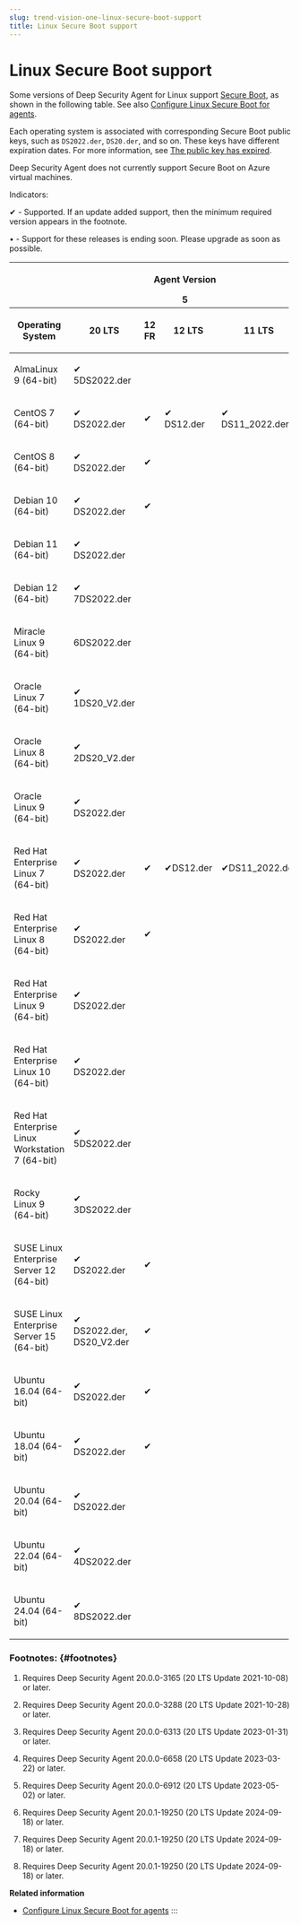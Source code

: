 ```yaml
---
slug: trend-vision-one-linux-secure-boot-support
title: Linux Secure Boot support
---
```

# Linux Secure Boot support

Some versions of Deep Security Agent for Linux support [Secure Boot](https://uefi.org/sites/default/files/resources/UEFI_Secure_Boot_in_Modern_Computer_Security_Solutions_2013.pdf), as shown in the following table. See also [Configure Linux Secure Boot for agents](config-linux-secure-boot-agents.mdx).

Each operating system is associated with corresponding Secure Boot public keys, such as `DS2022.der`, `DS20.der`, and so on. These keys have different expiration dates. For more information, see [The public key has expired](config-linux-secure-boot-agents.mdx).

Deep Security Agent does not currently support Secure Boot on Azure virtual machines.

Indicators:

✔ - Supported. If an update added support, then the minimum required version appears in the footnote.

• - Support for these releases is ending soon. Please upgrade as soon as possible.

<table style="width:99%;">
<colgroup>
<col style="width: 43%" />
<col style="width: 14%" />
<col style="width: 14%" />
<col style="width: 14%" />
<col style="width: 14%" />
</colgroup>
<thead>
<tr>
<th></th>
<th colspan="4"><p>Agent Version</p>
5</th>
</tr>
<tr>
<th><p>Operating System</p></th>
<th><p>20 LTS</p></th>
<th><p>12 FR</p></th>
<th><p>12 LTS</p></th>
<th><p>11 LTS</p></th>
</tr>
</thead>
<tbody>
<tr>
<td><p>AlmaLinux 9 (64-bit)</p></td>
<td><p>✔ 5DS2022.der</p></td>
<td></td>
<td></td>
<td></td>
</tr>
<tr>
<td><p>CentOS 7 (64-bit)</p></td>
<td><p>✔ DS2022.der</p></td>
<td><p>✔</p></td>
<td><p>✔ DS12.der</p></td>
<td><p>✔ DS11_2022.der</p></td>
</tr>
<tr>
<td><p>CentOS 8 (64-bit)</p></td>
<td><p>✔ DS2022.der</p></td>
<td><p>✔</p></td>
<td></td>
<td></td>
</tr>
<tr>
<td><p>Debian 10 (64-bit)</p></td>
<td><p>✔ DS2022.der</p></td>
<td><p>✔</p></td>
<td></td>
<td></td>
</tr>
<tr>
<td><p>Debian 11 (64-bit)</p></td>
<td><p>✔ DS2022.der</p></td>
<td></td>
<td></td>
<td></td>
</tr>
<tr>
<td><p>Debian 12 (64-bit)</p></td>
<td><p>✔ 7DS2022.der</p></td>
<td> </td>
<td> </td>
<td> </td>
</tr>
<tr>
<td><p>Miracle Linux 9 (64-bit)</p></td>
<td><p>6DS2022.der</p></td>
<td> </td>
<td> </td>
<td> </td>
</tr>
<tr>
<td><p>Oracle Linux 7 (64-bit)</p></td>
<td><p>✔ 1DS20_V2.der</p></td>
<td></td>
<td></td>
<td></td>
</tr>
<tr>
<td><p>Oracle Linux 8 (64-bit)</p></td>
<td><p>✔ 2DS20_V2.der</p></td>
<td></td>
<td></td>
<td></td>
</tr>
<tr>
<td><p>Oracle Linux 9 (64-bit)</p></td>
<td><p>✔ DS2022.der</p></td>
<td></td>
<td></td>
<td></td>
</tr>
<tr>
<td><p>Red Hat Enterprise Linux 7 (64-bit)</p></td>
<td><p>✔ DS2022.der</p></td>
<td><p>✔</p></td>
<td><p>✔DS12.der</p></td>
<td><p>✔DS11_2022.der</p></td>
</tr>
<tr>
<td><p>Red Hat Enterprise Linux 8 (64-bit)</p></td>
<td><p>✔ DS2022.der</p></td>
<td><p>✔</p></td>
<td></td>
<td></td>
</tr>
<tr>
<td><p>Red Hat Enterprise Linux 9 (64-bit)</p></td>
<td><p>✔ DS2022.der</p></td>
<td></td>
<td></td>
<td></td>
</tr>
<tr>
<td><p>Red Hat Enterprise Linux 10 (64-bit)</p></td>
<td><p>✔ DS2022.der</p></td>
<td></td>
<td></td>
<td></td>
</tr>
<tr>
<td><p>Red Hat Enterprise Linux Workstation 7 (64-bit)</p></td>
<td><p>✔ 5DS2022.der</p></td>
<td></td>
<td></td>
<td></td>
</tr>
<tr>
<td><p>Rocky Linux 9 (64-bit)</p></td>
<td><p>✔ 3DS2022.der</p></td>
<td></td>
<td></td>
<td></td>
</tr>
<tr>
<td><p>SUSE Linux Enterprise Server 12 (64-bit)</p></td>
<td><p>✔ DS2022.der</p></td>
<td><p>✔</p></td>
<td></td>
<td></td>
</tr>
<tr>
<td><p>SUSE Linux Enterprise Server 15 (64-bit)</p></td>
<td><p>✔ DS2022.der, DS20_V2.der</p></td>
<td><p>✔</p></td>
<td></td>
<td></td>
</tr>
<tr>
<td><p>Ubuntu 16.04 (64-bit)</p></td>
<td><p>✔ DS2022.der</p></td>
<td><p>✔</p></td>
<td></td>
<td></td>
</tr>
<tr>
<td><p>Ubuntu 18.04 (64-bit)</p></td>
<td><p>✔ DS2022.der</p></td>
<td><p>✔</p></td>
<td></td>
<td></td>
</tr>
<tr>
<td><p>Ubuntu 20.04 (64-bit)</p></td>
<td><p>✔ DS2022.der</p></td>
<td></td>
<td></td>
<td></td>
</tr>
<tr>
<td><p>Ubuntu 22.04 (64-bit)</p></td>
<td><p>✔ 4DS2022.der</p></td>
<td></td>
<td></td>
<td></td>
</tr>
<tr>
<td><p>Ubuntu 24.04 (64-bit)</p></td>
<td><p>✔ 8DS2022.der</p></td>
<td></td>
<td></td>
<td></td>
</tr>
</tbody>
</table>

### Footnotes: {#footnotes}

1.  Requires Deep Security Agent 20.0.0-3165 (20 LTS Update 2021-10-08) or later.

2.  Requires Deep Security Agent 20.0.0-3288 (20 LTS Update 2021-10-28) or later.

3.  Requires Deep Security Agent 20.0.0-6313 (20 LTS Update 2023-01-31) or later.

4.  Requires Deep Security Agent 20.0.0-6658 (20 LTS Update 2023-03-22) or later.

5.  Requires Deep Security Agent 20.0.0-6912 (20 LTS Update 2023-05-02) or later.

6.  Requires Deep Security Agent 20.0.1-19250 (20 LTS Update 2024-09-18) or later.

7.  Requires Deep Security Agent 20.0.1-19250 (20 LTS Update 2024-09-18) or later.

8.  Requires Deep Security Agent 20.0.1-19250 (20 LTS Update 2024-09-18) or later.

**Related information**

- [Configure Linux Secure Boot for agents](config-linux-secure-boot-agents.md "Prepare your Linux endpoints to allow the Trend Vision One Endpoint Security agent to run within the UEFI Secure Boot environment.")
:::
